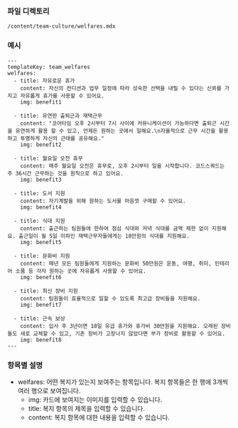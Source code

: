 <!-- Custom-MDX-Documentation.mdx -->

### 파일 디렉토리

`/content/team-culture/welfares.mdx`

### 예시

```
---
templateKey: team_welfares
welfares:
  - title: 자유로운 휴가
    content: 자신의 컨디션과 업무 일정에 따라 성숙한 선택을 내릴 수 있다는 신뢰를 가지고 자유롭게 휴가를 사용할 수 있어요.
    img: benefit1

  - title: 유연한 출퇴근과 재택근무
    content: "코어타임 오후 2시부터 7시 사이에 커뮤니케이션이 가능하다면 출퇴근 시간을 유연하게 활용 할 수 있고, 언제든 원하는 곳에서 일해요.\n자율적으로 근무 시간을 활용하고 투명하게 자신의 근태를 공유해요."
    img: benefit2

  - title: 월요일 오전 휴무
    content: 매주 월요일 오전은 휴무로, 오후 2시부터 일을 시작합니다. 코드스쿼드는 주 36시간 근무하는 것을 원칙으로 하고 있어요.
    img: benefit3

  - title: 도서 지원
    content: 자기계발을 위해 원하는 도서를 마음껏 구매할 수 있어요.
    img: benefit4

  - title: 식대 지원
    content: 출근하는 팀원들에 한하여 점심 식대와 저녁 식대를 금액 제한 없이 지원해요. 출근일이 월 5일 이하인 재택근무자들에게는 10만원의 식대를 지원해요.
    img: benefit5

  - title: 문화비 지원
    content: 매년 모든 팀원들에게 지원하는 문화비 50만원은 운동, 여행, 취미, 인테리어 소품 등 각자 원하는 곳에 자유롭게 사용할 수 있어요.
    img: benefit6

  - title: 최신 장비 지원
    content: 팀원들이 효율적으로 일할 수 있도록 최고급 장비들을 지원해요.
    img: benefit7

  - title: 근속 보상
    content: 입사 후 3년이면 10일 유급 휴가와 휴가비 30만원을 지원해요. 오래된 장비들도 새로 교체할 수 있고, 기존 장비가 고장나지 않았다면 부가 장비로 활용할 수 있어요.
    img: benefit8
---
```

### 항목별 설명

- welfares: 어떤 복지가 있는지 보여주는 항목입니다. 복지 항목들은 한 행에 3개씩 여러 행으로 보여집니다.
  - img: 카드에 보여지는 이미지를 입력할 수 있습니다.
  - title: 복지 항목의 제목을 입력할 수 있습니다.
  - content: 복지 항목에 대한 내용을 입력할 수 있습니다.

